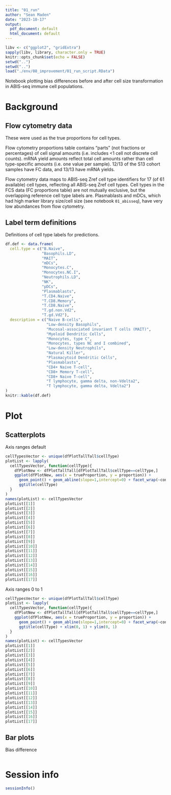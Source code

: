 ```yaml
---
title: "01_run"
author: "Sean Maden"
date: "2023-10-17"
output:
  pdf_document: default
  html_document: default
---
```


```r
libv <- c("ggplot2", "gridExtra")
sapply(libv, library, character.only = TRUE)
knitr::opts_chunk$set(echo = FALSE)
setwd("..")
setwd("..")
load("./env/08_improvement/01_run_script.RData")
```

Notebook plotting bias differences before and after cell size transformation in 
ABIS-seq immune cell populations.

# Background

## Flow cytometry data

These were used as the true proportions for cell types.

Flow cytometry proportions table contains "parts" (not fractions or percentages) 
of cell signal amounts (i.e. includes <1 cell not discrete cell counts). mRNA 
yield amounts reflect total cell amounts rather than cell type-specific amounts 
(i.e. one value per sample). 12/13 of the S13 cohort samples have FC data, and 
13/13 have mRNA yields.

Flow cytometry data maps to ABIS-seq Zref cell type identifiers for 17 (of 61 
available) cell types, reflecting all ABIS-seq Zref cell types. Cell types in 
the FCS data (FC proportions table) are not mutually exclusive, but the 
overlapping reference cell type labels are. Plasmablasts and mDCs, which had 
high marker library size/cell size (see notebook `01_abisseq`), have very low 
abundances from flow cytometry.

## Label term definitions

Definitions of cell type labels for predictions.

```r
df.def <- data.frame(
  cell.type = c("B.Naive",
                "Basophils.LD",
                "MAIT",
                "mDCs",
                "Monocytes.C",
                "Monocytes.NC.I",
                "Neutrophils.LD",
                "NK",
                "pDCs",
                "Plasmablasts",
                "T.CD4.Naive",
                "T.CD8.Memory",
                "T.CD8.Naive",
                "T.gd.non.Vd2",
                "T.gd.Vd2"),
  description = c("Naive B-cells",
                  "Low-density Basophils",
                  "Mucosal-associated invariant T cells (MAIT)",
                  "Myeloid Dendritic Cells",
                  "Monocytes, type C",
                  "Monocytes, types NC and I combined",
                  "Low-density Neutrophils",
                  "Natural Killer",
                  "Plasmacytoid Dendritic Cells",
                  "Plasmablasts",
                  "CD4+ Naive T-cell",
                  "CD8+ Memory T-cell",
                  "CD8+ Naive T-cell",
                  "T lymphocyte, gamma delta, non-Vdelta2",
                  "T lymphocyte, gamma delta, Vdelta2")
)
knitr::kable(df.def)
```

# Plot

## Scatterplots

Axis ranges default

```r
cellTypesVector <- unique(dfPlotTallTall$cellType)
plotList <- lapply(
  cellTypesVector, function(cellType){
    dfPlotNew <- dfPlotTallTall[dfPlotTallTall$cellType==cellType,]
    ggplot(dfPlotNew, aes(x = trueProportion, y = proportion)) + 
      geom_point() + geom_abline(slope=1,intercept=0) + facet_wrap(~condition) + 
      ggtitle(cellType)
  }
)
names(plotList) <- cellTypesVector
plotList[[1]]
plotList[[2]]
plotList[[3]]
plotList[[4]]
plotList[[5]]
plotList[[6]]
plotList[[7]]
plotList[[8]]
plotList[[9]]
plotList[[10]]
plotList[[11]]
plotList[[12]]
plotList[[13]]
plotList[[14]]
plotList[[15]]
plotList[[16]]
plotList[[17]]
```

Axis ranges 0 to 1

```r
cellTypesVector <- unique(dfPlotTallTall$cellType)
plotList <- lapply(
  cellTypesVector, function(cellType){
    dfPlotNew <- dfPlotTallTall[dfPlotTallTall$cellType==cellType,]
    ggplot(dfPlotNew, aes(x = trueProportion, y = proportion)) + 
      geom_point() + geom_abline(slope=1,intercept=0) + facet_wrap(~condition) + 
      ggtitle(cellType) + xlim(0, 1) + ylim(0, 1)
  }
)
names(plotList) <- cellTypesVector
plotList[[1]]
plotList[[2]]
plotList[[3]]
plotList[[4]]
plotList[[5]]
plotList[[6]]
plotList[[7]]
plotList[[8]]
plotList[[9]]
plotList[[10]]
plotList[[11]]
plotList[[12]]
plotList[[13]]
plotList[[14]]
plotList[[15]]
plotList[[16]]
plotList[[17]]
```

## Bar plots

Bias difference

```r

```

# Session info

```r
sessionInfo()
```

